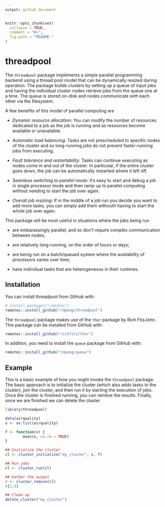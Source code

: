 ```yaml
---
output: github_document
---
```


<!-- README.md is generated from README.Rmd. Please edit that file -->

```r
knitr::opts_chunk$set(
  collapse = TRUE,
  comment = "#>",
  fig.path = "README-"
)
```

# threadpool

The `threadpool` package implements a simple parallel programming backend using a thread pool model that can be dynamically resized during operation. The package builds clusters by setting up a queue of input jobs and having the individual cluster nodes retrieve jobs from the queue one at a time. The queue is stored on-disk and nodes communicate with each other via the filesystem.

A few benefits of this model of parallel computing are

* *Dynamic resource allocation*: You can modify the number of resources dedicated to a job as the job is running and as resources become available or unavailable.

* *Automatic load balancing*: Tasks are not prescheduled to specific nodes of the cluster and so long-running jobs do not prevent faster-running jobs from executing.

* *Fault tolerance and restartability*: Tasks can continue executing as nodes come in and out of the cluster. In particular, if the entire cluster goes down, the job can be automatically restarted where it left off.

* *Seamless switching to parallel mode*: It's easy to start and debug a job in single processor mode and then ramp up to parallel computing without needing to start the job over again.

* *Overall job resizing*: If in the middle of a job run you decide you want to add more tasks, you can simply add them withouth having to start the whole job over again. 

This package will be most useful in situations where the jobs being run

* are embarassingly parallel, and so don't require complex communication between nodes;

* are relatively long-running, on the order of hours or days; 

* are being run on a batch/queued system where the availability of processors varies over time;

* have individual tasks that are heterogeneous in their runtimes.

## Installation

You can install threadpool from GitHub with:

```r
# install.packages("remotes")
remotes::install_github("rdpeng/threadpool")
```

The `threadpool` package makes use of the `thor` package by Rich FitzJohn. This package can be installed from GitHub with:

```r
remotes::install_github("richfitz/thor")
```

In addition, you need to install the `queue` package from GitHub with:

```r
remotes::install_github("rdpeng/queue")
```



## Example

This is a basic example of how you might invoke the `threadpool` package. The basic approach is to initialize the cluster (which also adds tasks to the cluster), join the cluster, and then run it by starting the execution of jobs. Once the cluster is finished running, you can retrieve the results. Finally, once we are finished we can delete the cluster.

```r
library(threadpool)

data(airquality)
x <- as.list(airquality)

f <- function(x) {
        mean(x, na.rm = TRUE)
}

## Initialize the cluster
cl <- cluster_initialize("my_cluster", x, f)

## Run jobs
cl <- cluster_run(cl)

## Gather the output
r <- cluster_reduce(cl)
r[1:3]

## Clean up
delete_cluster("my_cluster")
```
